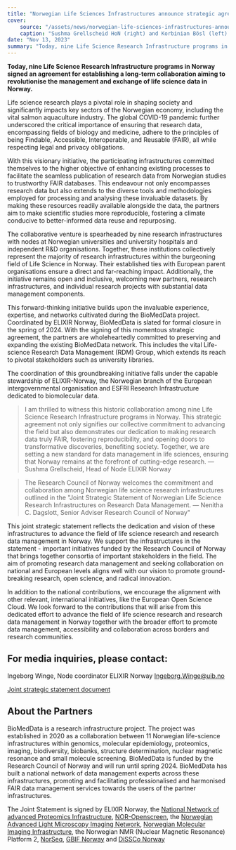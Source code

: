```yaml
---
title: "Norwegian Life Sciences Infrastructures announce strategic agreement for establishing long-term collaboration on the management of research data."
cover:
    source: "/assets/news/norwegian-life-sciences-infrastructures-announce-strategic-agreement-for-establishing-long-term-collaboration-on-the-management-of-research-data/cover.png"
    caption: "Sushma Grellscheid HoN (right) and Korbinian Bösl (left) DM coordinator (Picture: Randi Eilertsen)"
date: "Nov 13, 2023"
summary: "Today, nine Life Science Research Infrastructure programs in Norway signed an agreement for establishing a long-term collaboration aiming to revolutionise the management and exchange of life science data in Norway."
---
```


**Today, nine Life Science Research Infrastructure programs in Norway signed an agreement for establishing a long-term collaboration aiming to revolutionise the management and exchange of life science data in Norway.**

Life science research plays a pivotal role in shaping society and significantly impacts key sectors of the Norwegian economy, including the vital salmon aquaculture industry. The global COVID-19 pandemic further underscored the critical importance of ensuring that research data, encompassing fields of biology and medicine, adhere to the principles of being Findable, Accessible, Interoperable, and Reusable (FAIR), all while respecting legal and privacy obligations.

With this visionary initiative, the participating infrastructures committed themselves to the higher objective of enhancing existing processes to facilitate the seamless publication of research data from Norwegian studies to trustworthy FAIR databases. This endeavour not only encompasses research data but also extends to the diverse tools and methodologies employed for processing and analysing these invaluable datasets. By making these resources readily available alongside the data, the partners aim to make scientific studies more reproducible, fostering a climate conducive to better-informed data reuse and repurposing.

The collaborative venture is spearheaded by nine research infrastructures with nodes at Norwegian universities and university hospitals and independent R&D organisations. Together, these institutions collectively represent the majority of research infrastructures within the burgeoning field of Life Science in Norway. Their established ties with European parent organisations ensure a direct and far-reaching impact. Additionally, the initiative remains open and inclusive, welcoming new partners, research infrastructures, and individual research projects with substantial data management components.

This forward-thinking initiative builds upon the invaluable experience, expertise, and networks cultivated during the BioMedData project. Coordinated by ELIXIR Norway, BioMedData is slated for formal closure in the spring of 2024. With the signing of this momentous strategic agreement, the partners are wholeheartedly committed to preserving and expanding the existing BioMedData network. This includes the vital Life-science Research Data Management (RDM) Group, which extends its reach to pivotal stakeholders such as university libraries.

The coordination of this groundbreaking initiative falls under the capable stewardship of ELIXIR-Norway, the Norwegian branch of the European intergovernmental organisation and ESFRI Research Infrastructure dedicated to biomolecular data.

> I am thrilled to witness this historic collaboration among nine Life Science Research Infrastructure programs in Norway. This strategic agreement not only signifies our collective commitment to advancing the field but also demonstrates our dedication to making research data truly FAIR, fostering reproducibility, and opening doors to transformative discoveries, benefiting society. Together, we are setting a new standard for data management in life sciences, ensuring that Norway remains at the forefront of cutting-edge research. — Sushma Grellscheid, Head of Node ELIXIR Norway

> The Research Council of Norway welcomes the commitment and collaboration among Norwegian life science research infrastructures outlined in the "Joint Strategic Statement of Norwegian Life Science Research Infrastructures on Research Data Management. — Nenitha C. Dagslott, Senior Adviser Research Council of Norway"

This joint strategic statement reflects the dedication and vision of these infrastructures to advance the field of life science research and research data management in Norway. We support the infrastructures in the statement - important initiatives funded by the Research Council of Norway that brings together consortia of important stakeholders in the field. The aim of promoting research data management and seeking collaboration on national and European levels aligns well with our vision to promote ground-breaking research, open science, and radical innovation.

In addition to the national contributions, we encourage the alignment with other relevant, international initiatives, like the European Open Science Cloud. We look forward to the contributions that will arise from this dedicated effort to advance the field of life science research and research data management in Norway together with the broader effort to promote data management, accessibility and collaboration across borders and research communities.

## For media inquiries, please contact:

Ingeborg Winge, Node coordinator ELIXIR Norway [Ingeborg.Winge@uib.no](mailto:Ingeborg.Winge@uib.no)

[Joint strategic statement document](https://doi.org/10.5281/zenodo.10090789)

## About the Partners

BioMedData is a research infrastructure project. The project was established in 2020 as a collaboration between 11 Norwegian life-science infrastructures within genomics, molecular epidemiology, proteomics, imaging, biodiversity, biobanks, structure determination, nuclear magnetic resonance and small molecule screening. BioMedData is funded by the Research Council of Norway and will run until spring 2024. BioMedData has built a national network of data management experts across these infrastructures, promoting and facilitating professionalised and harmonised FAIR data management services towards the users of the partner infrastructures.

The Joint Statement is signed by ELIXIR Norway, the [National Network of advanced Proteomics Infrastructure](https://www.napi.uio.no/), [NOR-Openscreen](https://www.openscreen.uio.no/), the [Norwegian Advanced Light Microscopy Imaging Network](https://nalmin.no/), [Norwegian Molecular Imaging Infrastructure](https://normolim.w.uib.no/), the Norwegian NMR (Nuclear Magnetic Resonance) Platform 2, [NorSeq](https://www.norseq.org/), [GBIF Norway](https://www.gbif.no/) and [DiSSCo Norway](https://www.dissco.uio.no/)

